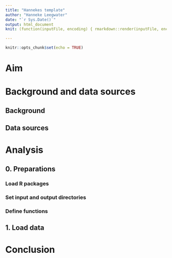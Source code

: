 ```yaml
---
title: "Hannekes template"
author: "Hanneke Leegwater"
date: "`r Sys.Date()`"
output: html_document
knit: (function(inputFile, encoding) { rmarkdown::render(inputFile, encoding = encoding, output_file = stringr::str_replace(inputFile, ".Rmd",paste0("_", stringr::str_remove_all(Sys.Date(),"-"),'.html'))) })

---
```


```r
knitr::opts_chunk$set(echo = TRUE)
```

# Aim

# Background and data sources
## Background
## Data sources

# Analysis
## 0. Preparations
### Load R packages
### Set input and output directories
### Define functions

## 1. Load data

# Conclusion
